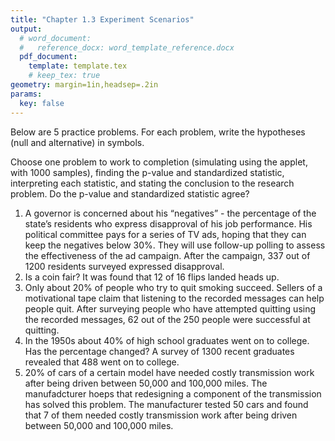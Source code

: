 ```yaml
---
title: "Chapter 1.3 Experiment Scenarios"
output: 
  # word_document:
  #   reference_docx: word_template_reference.docx
  pdf_document:
    template: template.tex
    # keep_tex: true
geometry: margin=1in,headsep=.2in
params: 
  key: false
---
```


Below are 5 practice problems. For each problem, write the hypotheses (null and alternative) in symbols. 

Choose one problem to work to completion (simulating using the applet, with 1000 samples), finding the p-value and standardized statistic, interpreting each statistic, and stating the conclusion to the research problem. Do the p-value and standardized statistic agree?
\hrule
\vspace{1cm}
1. A governor is concerned about his "negatives" - the percentage of the state's residents who express disapproval of his job performance. His political committee pays for a series of TV ads, hoping that they can keep the negatives below 30%. They will use follow-up polling to assess the effectiveness of the ad campaign. After the campaign, 337 out of 1200 residents surveyed expressed disapproval.
\begin{tabularx}{\linewidth}{XX}$H_0$: & $H_A$:\\&\\&\end{tabularx}
\begin{tabularx}{\linewidth}{lXXX}Simulation Settings:&probability of success & sample size ($n$) & number of samples\\
    & \underline{\phantom{probability of success}}&\underline{\phantom{sample size ($n$)}} & \underline{\phantom{number of sample}}\end{tabularx}
\begin{tabularx}{\linewidth}{XX}\\p-value: & standardized statistic:\\&\\&\\&\\&\\&\end{tabularx}
\begin{tabularx}{\linewidth}{X}Does the p-value agree with the standardized statistic? Explain.\\\\\\\\
What is the conclusion to the research problem?\\\\\\\\\end{tabularx}\vfill
\clearpage
2. Is a coin fair? It was found that 12 of 16 flips landed heads up.
\begin{tabularx}{\linewidth}{XX}$H_0$: & $H_A$:\\&\\&\end{tabularx}
\begin{tabularx}{\linewidth}{lXXX}Simulation Settings:&probability of success & sample size ($n$) & number of samples\\
    & \underline{\phantom{probability of success}}&\underline{\phantom{sample size ($n$)}} & \underline{\phantom{number of sample}}\end{tabularx}
\begin{tabularx}{\linewidth}{XX}\\p-value: & standardized statistic:\\&\\&\\&\\&\\&\end{tabularx}
\begin{tabularx}{\linewidth}{X}Does the p-value agree with the standardized statistic? Explain.\\\\\\\\
What is the conclusion to the research problem?\\\\\\\\\end{tabularx}\vfill


3. Only about 20% of people who try to quit smoking succeed. Sellers of a motivational tape claim that listening to the recorded messages can help people quit. After surveying people who have attempted quitting using the recorded messages, 62 out of the 250 people were successful at quitting.
\begin{tabularx}{\linewidth}{XX}$H_0$: & $H_A$:\\&\\&\end{tabularx}
\begin{tabularx}{\linewidth}{lXXX}Simulation Settings:&probability of success & sample size ($n$) & number of samples\\
    & \underline{\phantom{probability of success}}&\underline{\phantom{sample size ($n$)}} & \underline{\phantom{number of sample}}\end{tabularx}
\begin{tabularx}{\linewidth}{XX}\\p-value: & standardized statistic:\\&\\&\\&\\&\\&\end{tabularx}
\begin{tabularx}{\linewidth}{X}Does the p-value agree with the standardized statistic? Explain.\\\\\\\\
What is the conclusion to the research problem?\\\\\\\\\end{tabularx}\vfill
\clearpage
4. In the 1950s about 40% of high school graduates went on to college. Has the percentage changed? A survey of 1300 recent graduates revealed that 488 went on to college. 
\begin{tabularx}{\linewidth}{XX}$H_0$: & $H_A$:\\&\\&\end{tabularx}
\begin{tabularx}{\linewidth}{lXXX}Simulation Settings:&probability of success & sample size ($n$) & number of samples\\
    & \underline{\phantom{probability of success}}&\underline{\phantom{sample size ($n$)}} & \underline{\phantom{number of sample}}\end{tabularx}
\begin{tabularx}{\linewidth}{XX}\\p-value: & standardized statistic:\\&\\&\\&\\&\\&\end{tabularx}
\begin{tabularx}{\linewidth}{X}Does the p-value agree with the standardized statistic? Explain.\\\\\\\\
What is the conclusion to the research problem?\\\\\\\\\end{tabularx}\vfill


5. 20% of cars of a certain model have needed costly transmission work after being driven between 50,000 and 100,000 miles. The manufadcturer hoeps that redesigning a component of the transmission  has solved this problem. The manufacturer tested 50 cars and found that 7 of them needed costly transmission work after being driven between 50,000 and 100,000 miles. 
\begin{tabularx}{\linewidth}{XX}$H_0$: & $H_A$:\\&\\&\end{tabularx}
\begin{tabularx}{\linewidth}{lXXX}Simulation Settings:&probability of success & sample size ($n$) & number of samples\\
    & \underline{\phantom{probability of success}}&\underline{\phantom{sample size ($n$)}} & \underline{\phantom{number of sample}}\end{tabularx}
\begin{tabularx}{\linewidth}{XX}\\p-value: & standardized statistic:\\&\\&\\&\\&\\&\end{tabularx}
\begin{tabularx}{\linewidth}{X}Does the p-value agree with the standardized statistic? Explain.\\\\\\\\
What is the conclusion to the research problem?\\\\\\\\\end{tabularx}\vfill

